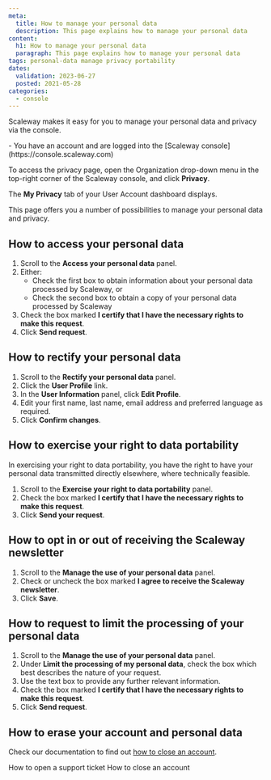 ```yaml
---
meta:
  title: How to manage your personal data
  description: This page explains how to manage your personal data
content:
  h1: How to manage your personal data
  paragraph: This page explains how to manage your personal data
tags: personal-data manage privacy portability
dates:
  validation: 2023-06-27
  posted: 2021-05-28
categories:
  - console
---
```


Scaleway makes it easy for you to manage your personal data and privacy via the console.

<Message type="requirement">
  - You have an account and are logged into the [Scaleway console](https://console.scaleway.com)
</Message>

To access the privacy page, open the Organization drop-down menu in the top-right corner of the Scaleway console, and click **Privacy**.

The **My Privacy** tab of your User Account dashboard displays.

This page offers you a number of possibilities to manage your personal data and privacy.

## How to access your personal data

1. Scroll to the **Access your personal data** panel.
2. Either:
    - Check the first box to obtain information about your personal data processed by Scaleway, or
    - Check the second box to obtain a copy of your personal data processed by Scaleway
3. Check the box marked **I certify that I have the necessary rights to make this request**.
4. Click **Send request**.

## How to rectify your personal data

1. Scroll to the **Rectify your personal data** panel.
2. Click the **User Profile** link.
3. In the **User Information** panel, click **Edit Profile**.
4. Edit your first name, last name, email address and preferred language as required.
5. Click **Confirm changes**.

## How to exercise your right to data portability

In exercising your right to data portability, you have the right to have your personal data transmitted directly elsewhere, where technically feasible.

1. Scroll to the **Exercise your right to data portability** panel.
2. Check the box marked **I certify that I have the necessary rights to make this request**.
3. Click **Send your request**.

## How to opt in or out of receiving the Scaleway newsletter

1. Scroll to the **Manage the use of your personal data** panel.
    <Lightbox src="scaleway-manage-data.webp" alt="" />
2. Check or uncheck the box marked **I agree to receive the Scaleway newsletter**.
3. Click **Save**.

## How to request to limit the processing of your personal data

1. Scroll to the **Manage the use of your personal data** panel.
2. Under **Limit the processing of my personal data**, check the box which best describes the nature of your request.
3. Use the text box to provide any further relevant information.
4. Check the box marked **I certify that I have the necessary rights to make this request**.
5. Click **Send request**.

## How to erase your account and personal data

Check our documentation to find out [how to close an account](/console/account/how-to/close-account/).


<Navigation title="See Also">
  <PreviousButton to="/console/account/how-to/open-a-support-ticket/">How to open a support ticket</PreviousButton>
  <NextButton to="/console/account/how-to/close-account/">How to close an account</NextButton>
</Navigation>
